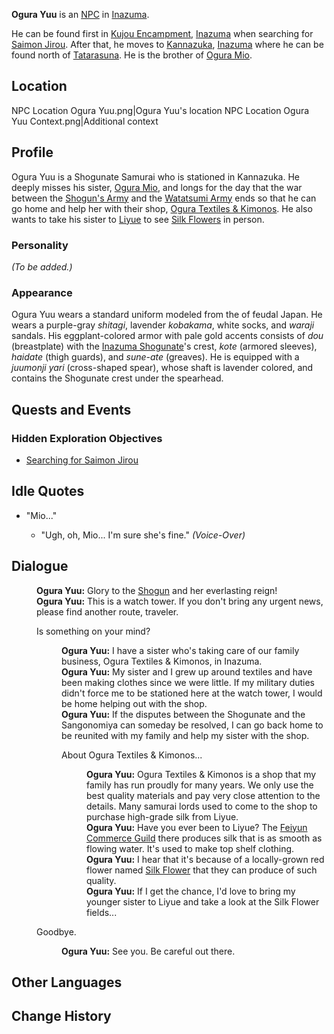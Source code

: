 {{Meta
<!-- REMOVE THIS TEMPLATE AFTER ADDING MISSING INFO -->
|missing_NPC_profile  = yes
}}
{{Character Infobox
|type             = NPC
|image            = NPC Ogura Yuu.png
|region           = Inazuma
|affiliation      = Tenryou Commission
|title            = Shogunate Samurai
|sibling          = Ogura Mio
}}
'''Ogura Yuu''' is an [[NPC]] in [[Inazuma]].

He can be found first in [[Kujou Encampment]], [[Inazuma]] when searching for [[Saimon Jirou]]. After that, he moves to [[Kannazuka]], [[Inazuma]] where he can be found north of [[Tatarasuna]]. He is the brother of [[Ogura Mio]].

==Location==
<gallery captionalign="center">
NPC Location Ogura Yuu.png|Ogura Yuu's location
NPC Location Ogura Yuu Context.png|Additional context
</gallery>

==Profile==
<!-- detailed story/lore information goes here -->
Ogura Yuu is a Shogunate Samurai who is stationed in Kannazuka. He deeply misses his sister, [[Ogura Mio]], and longs for the day that the war between the [[Shogun's Army]] and the [[Watatsumi Army]] ends so that he can go home and help her with their shop, [[Ogura Textiles & Kimonos]]. He also wants to take his sister to [[Liyue]] to see [[Silk Flower]]s in person.

===Personality===
''(To be added.)''

===Appearance===
Ogura Yuu wears a standard uniform modeled from the {{Lang|''ashigaru''|ja=足軽}} of feudal Japan. He wears a purple-gray ''shitagi'', lavender ''kobakama'', white socks, and ''waraji'' sandals. His eggplant-colored armor with pale gold accents consists of ''dou'' (breastplate) with the [[Inazuma Shogunate]]'s crest, ''kote'' (armored sleeves), ''haidate'' (thigh guards), and ''sune-ate'' (greaves). He is equipped with a ''juumonji yari'' (cross-shaped spear), whose shaft is lavender colored, and contains the Shogunate crest under the spearhead.

==Quests and Events==
===Hidden Exploration Objectives===
*[[Searching for Saimon Jirou]]

==Idle Quotes==
*"Mio..."
**{{A|VO Ogura Yuu 01.ogg}} "Ugh, oh, Mio... I'm sure she's fine." ''(Voice-Over)''

==Dialogue==
{{Dialogue start}}
:'''Ogura Yuu:''' Glory to the [[Ei|Shogun]] and her everlasting reign!
:'''Ogura Yuu:''' This is a watch tower. If you don't bring any urgent news, please find another route, traveler.
:{{DIcon}} Is something on your mind?
::'''Ogura Yuu:''' I have a sister who's taking care of our family business, Ogura Textiles & Kimonos, in Inazuma.
::'''Ogura Yuu:''' My sister and I grew up around textiles and have been making clothes since we were little. If my military duties didn't force me to be stationed here at the watch tower, I would be home helping out with the shop.
::'''Ogura Yuu:''' If the disputes between the Shogunate and the Sangonomiya can someday be resolved, I can go back home to be reunited with my family and help my sister with the shop.
::{{DIcon}} About Ogura Textiles & Kimonos...
:::'''Ogura Yuu:''' Ogura Textiles & Kimonos is a shop that my family has run proudly for many years. We only use the best quality materials and pay very close attention to the details. Many samurai lords used to come to the shop to purchase high-grade silk from Liyue.
:::'''Ogura Yuu:''' Have you ever been to Liyue? The [[Feiyun Commerce Guild]] there produces silk that is as smooth as flowing water. It's used to make top shelf clothing.
:::'''Ogura Yuu:''' I hear that it's because of a locally-grown red flower named [[Silk Flower]] that they can produce of such quality.
:::'''Ogura Yuu:''' If I get the chance, I'd love to bring my younger sister to Liyue and take a look at the Silk Flower fields...
:{{DIcon}} Goodbye.
::'''Ogura Yuu:''' See you. Be careful out there.
{{Dialogue end}}

==Other Languages==
{{Other Languages|default_hidden = 1
|en      = Ogura Yuu
|zhs     = 小仓优
|zhs_rm  = Xiǎocāng Yōu
|zht     = 小倉優
|zht_rm  = Xiǎocāng Yōu
|ja      = {{Rubi|小|お|倉|ぐら|優|ゆう}}
|ja_rm   = Ogura Yuu
|ko      = 오구라 유우
|ko_rm   = 
|es      = Ogura Yuu
|fr      = Ogura Yuu
|ru      = Огура Ю
|th      = Ogura Yuu
|vi      = Ogura Yuu
|de      = Ogura Yuu
|id      = Ogura Yuu
|pt      = Ogura Yuu
}}

==Change History==
{{Change History|2.0}}
<!--
==References==
{{Reflist}}-->